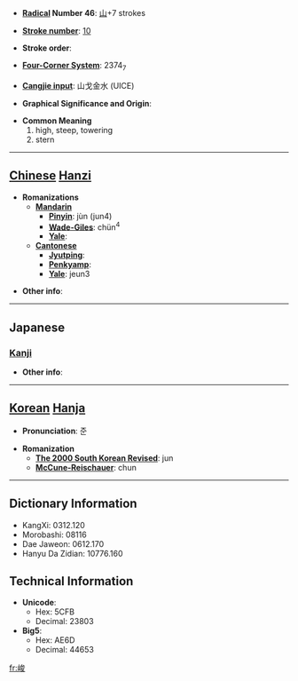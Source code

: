 * '''[[Wiktionary:Chinese radical index| Radical]] Number 46''': [[Wiktionary:Chinese radical index 山|山]]+7 strokes

* '''[[Wiktionary:Chinese total strokes index|Stroke number]]''': [[Wiktionary:Chinese total strokes index 10|10]]

* '''Stroke order''': 

* '''[[Wiktionary:Chinese four corner index|Four-Corner System]]''': 2374<sub>7</sub>

* '''[[Wiktionary:Chinese Cangjie index|Cangjie input]]''': 山戈金水 (UICE)

* '''Graphical Significance and Origin''': 

* '''Common Meaning'''
*#high, steep, towering
*# stern


----

== [[Chinese]] [[Hanzi]] ==

* '''Romanizations'''
** '''[[Mandarin]]'''
*** '''[[Pinyin]]''': jùn (jun4)
*** '''[[Wade-Giles]]''': chün<sup>4</sup>
*** '''[[Yale]]''': 
** '''[[Cantonese]]'''
*** '''[[Jyutping]]''':
*** '''[[Penkyamp]]''': 
*** '''[[Yale]]''': jeun3

* '''Other info''': 

----

==Japanese==
===[[Kanji]]===
{{kanji|on readings=[[しゅん]] (shun)|kun readings=[[たかい]] (takai), [[けわしい]] (kewashii)}}

* '''Other info''':  

----

== [[Korean]] [[Hanja]] ==

* '''Pronunciation''': 준

* '''Romanization'''
** '''[[The 2000 South Korean Revised Romanization|The 2000 South Korean Revised]]''': jun
** '''[[McCune-Reischauer]]''': chun

----

== Dictionary Information ==

* KangXi: 0312.120
* Morobashi: 08116
* Dae Jaweon: 0612.170
* Hanyu Da Zidian: 10776.160

== Technical Information ==

* '''Unicode''':
** Hex: 5CFB
** Decimal: 23803
* '''Big5''':
** Hex: AE6D
** Decimal: 44653

[[fr:峻]]
